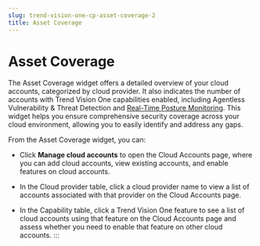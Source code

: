 ```yaml
---
slug: trend-vision-one-cp-asset-coverage-2
title: Asset Coverage
---
```

# Asset Coverage

The Asset Coverage widget offers a detailed overview of your cloud accounts, categorized by cloud provider. It also indicates the number of accounts with Trend Vision One capabilities enabled, including Agentless Vulnerability & Threat Detection and [Real-Time Posture Monitoring](real-time-threat-monitoring.mdx). This widget helps you ensure comprehensive security coverage across your cloud environment, allowing you to easily identify and address any gaps.

From the Asset Coverage widget, you can:

- Click **Manage cloud accounts** to open the Cloud Accounts page, where you can add cloud accounts, view existing accounts, and enable features on cloud accounts.

- In the Cloud provider table, click a cloud provider name to view a list of accounts associated with that provider on the Cloud Accounts page.

- In the Capability table, click a Trend Vision One feature to see a list of cloud accounts using that feature on the Cloud Accounts page and assess whether you need to enable that feature on other cloud accounts.
:::
